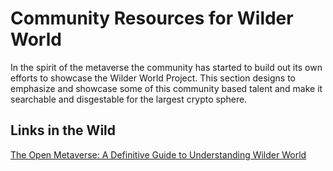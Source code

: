 
# Community Resources for Wilder World

In the spirit of the metaverse the community has started to build out its own efforts to showcase the Wilder World Project.
This section designs to emphasize and showcase some of this community based talent and make it searchable and disgestable for the largest crypto sphere.


## Links in the Wild

[The Open Metaverse: A Definitive Guide to Understanding Wilder World](https://hackernoon.com/what-metaverse-is-and-what-it-could-be-going-from-zero-and-wilder-world)


